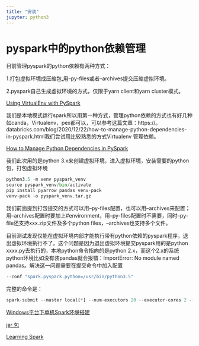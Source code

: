 ---
title: "安装"
jupyter: python3
---

# pyspark中的python依赖管理


目前管理pyspark的python依赖有两种方式：

1.打包虚拟环境成压缩包,用--py-files或者--archives提交压缩虚拟环境。

2.pyspark自己生成虚拟环境的方式，仅限于yarn client和yarn cluster模式。

[Using VirtualEnv with PySpark](https://community.cloudera.com/t5/Community-Articles/Using-VirtualEnv-with-PySpark/ta-p/245932)

我们是本地模式运行spark所以用第一种方式，管理python依赖的方式也有好几种如canda，Virtualenv，pex都可以，可以参考这篇文章：https://。databricks.com/blog/2020/12/22/how-to-manage-python-dependencies-in-pyspark.html我们尝试用比较熟悉的方式Virtualenv 管理依赖。

[How to Manage Python Dependencies in PySpark](https://databricks.com/blog/2020/12/22/how-to-manage-python-dependencies-in-pyspark.html)


我们此次用的是python 3.x来创建虚拟环境，进入虚拟环境，安装需要的python包，打包虚拟环境

```python
python3.5 -m venv pyspark_venv
source pyspark_venv/bin/activate
pip install pyarrow pandas venv-pack
venv-pack -o pyspark_venv.tar.gz
```

:::{.callout-warning}


我们前面提到打包提交的方式可以用--py-files配置，也可以用--archives来配置；用--archives配置时要加上#environment，用--py-files配置时不需要，同时--py-file还支持xxx.zip文件及多个python files，--archives也支持多个文件。

:::


:::{.callout-warning}
目前测试发现仅能在虚拟环境内部才能执行带有python依赖的pyspark程序，退出虚拟环境执行不了。这个问题是因为退出虚拟环境提交pyspark用的是python xxxx.py去执行的，本地python命令指向的是python 2.x，而这个2.x的系统python环境比如没有装pandas就会报错：ImportError: No module named pandas。解决这一问题需要在提交命令中加入配置
:::

```python
--conf "spark.pyspark.python=/usr/bin/python3.5"

```

完整的命令是：

```python
spark-submit --master local[*] --num-executors 20 --executor-cores 2 --executor-memory 10g --driver-memory 6g --driver-cores 2 --conf "spark.pyspark.python=/usr/bin/python3.5" --archives /usr/local/lib/python3.5/pyspark_venv.tar.gz#environment /data/read_hbase.py

```

[Windows平台下单机Spark环境搭建](https://yxnchen.github.io/technique/Windows%E5%B9%B3%E5%8F%B0%E4%B8%8B%E5%8D%95%E6%9C%BASpark%E7%8E%AF%E5%A2%83%E6%90%AD%E5%BB%BA/)


[jar 包](https://mvnrepository.com/)


[Learning Spark](https://waltyou.github.io/Learning-Spark-0/)


